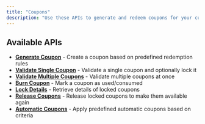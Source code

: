 ```yaml
---
title: "Coupons"
description: "Use these APIs to generate and redeem coupons for your customers. You can create, apply, and manage coupons as part of your reward or promotional campaigns, ensuring seamless coupon usage for customers."
---
```




## Available APIs

- **[Generate Coupon](/api-reference/coupons/generate-coupon)** - Create a coupon based on predefined redemption rules
- **[Validate Single Coupon](/api-reference/coupons/validate-single-coupon)** - Validate a single coupon and optionally lock it
- **[Validate Multiple Coupons](/api-reference/coupons/validate-multiple-coupons)** - Validate multiple coupons at once
- **[Burn Coupon](/api-reference/coupons/burn-coupon)** - Mark a coupon as used/consumed
- **[Lock Details](/api-reference/coupons/lock-details)** - Retrieve details of locked coupons
- **[Release Coupons](/api-reference/coupons/release-coupons)** - Release locked coupons to make them available again
- **[Automatic Coupons](/api-reference/coupons/automatic-coupons)** - Apply predefined automatic coupons based on criteria
